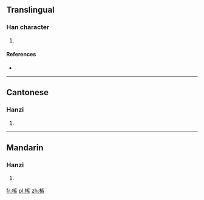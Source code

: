 ==Translingual==

===Han character===
{{Han char|rn=75|rad=木|as=10|sn=14|four=4093<sub>4</sub>|canj=木大人大 (DKOK)}}

# {{defn|Han|sort=木10}}

====References====
* {{Han ref|kx=0546.040|dkj=15314|dj=0933.180|hdz=21268.050|uh=69C9|ud=27081|bh=E1FE|bd=57854}}

----

==Cantonese==

===Hanzi===
{{yue-hanzi|jyut=|y=jat6}}

# {{defn|lang=yue|sort=木10}}

----

==Mandarin==

===Hanzi===
{{cmn-hanzi|pin=[[jí]] ([[ji2]])|wg=chi<sup>2</sup>}}

# {{defn|lang=cmn|sort=木10}}

[[fr:槉]]
[[pl:槉]]
[[zh:槉]]